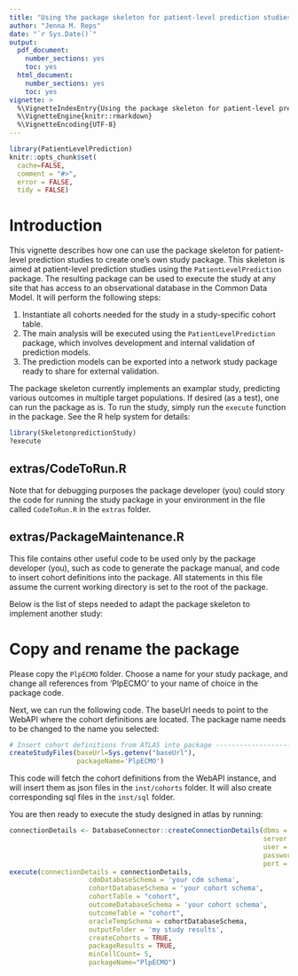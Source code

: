 ```yaml
---
title: "Using the package skeleton for patient-level prediction studies"
author: "Jenna M. Reps"
date: "`r Sys.Date()`"
output:
  pdf_document:
    number_sections: yes
    toc: yes
  html_document:
    number_sections: yes
    toc: yes
vignette: >
  %\VignetteIndexEntry{Using the package skeleton for patient-level prediction studies}
  %\VignetteEngine{knitr::rmarkdown}
  %\VignetteEncoding{UTF-8}
---
```


```r
library(PatientLevelPrediction)
knitr::opts_chunk$set(
  cache=FALSE,
  comment = "#>",
  error = FALSE,
  tidy = FALSE)
```
# Introduction

This vignette describes how one can use the package skeleton for patient-level prediction studies to create one's own study package. This skeleton is aimed at patient-level prediction studies using the `PatientLevelPrediction` package. The resulting package can be used to execute the study at any site that has access to an observational database in the Common Data Model. It will perform the following steps:

1. Instantiate all cohorts needed for the study in a study-specific cohort table. 
2. The main analysis will be executed using the `PatientLevelPrediction` package, which involves development and internal validation of prediction models.
3. The prediction models can be exported into a network study package ready to share for external validation.

The package skeleton currently implements an examplar study, predicting various outcomes in multiple target populations. If desired (as a test), one can run the package as is. To run the study, simply run the `execute` function in the package. See the R help system for details:

```r
library(SkeletonpredictionStudy)
?execute
```

## extras/CodeToRun.R
Note that for debugging purposes the package developer (you) could story the code for running the study package in your environment in the file called `CodeToRun.R` in the `extras` folder.

## extras/PackageMaintenance.R
This file contains other useful code to be used only by the package developer (you), such as code to generate the package manual, and code to insert cohort definitions into the package. All statements in this file assume the current working directory is set to the root of the package.

Below is the list of steps needed to adapt the package skeleton to implement another study:

# Copy and rename the package

Please copy the `PlpECMO` folder. Choose a name for your study package, and change all references from 'PlpECMO' to your name of choice in the package code. 

Next, we can run the following code. The baseUrl needs to point to the WebAPI where the cohort definitions are located. The package name needs to be changed to the name you selected:

```r
# Insert cohort definitions from ATLAS into package -----------------------
createStudyFiles(baseUrl=Sys.getenv("baseUrl"),   
                 packageName='PlpECMO')
```

This code will fetch the cohort definitions from the WebAPI instance, and will insert them as json files in the `inst/cohorts` folder. It will also create corresponding sql files in the `inst/sql` folder.

You are then ready to execute the study designed in atlas by running:
```r
connectionDetails <- DatabaseConnector::createConnectionDetails(dbms = 'my dbms e.g., sql server',
                                                                server = 'my server',
                                                                user = 'my username',
                                                                password = 'not telling',
                                                                port = 'port number')
execute(connectionDetails = connectionDetails,
                    cdmDatabaseSchema = 'your cdm schema',
                    cohortDatabaseSchema = 'your cohort schema',
                    cohortTable = "cohort",
                    outcomeDatabaseSchema = 'your cohort schema',
                    outcomeTable = "cohort",
                    oracleTempSchema = cohortDatabaseSchema,
                    outputFolder = 'my study results',
                    createCohorts = TRUE,
                    packageResults = TRUE,
                    minCellCount= 5,
                    packageName="PlpECMO")
```





